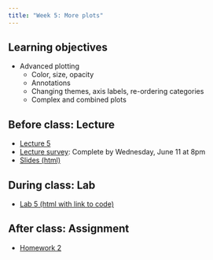 ```yaml
---
title: "Week 5: More plots"
---
```


## Learning objectives

* Advanced plotting
  * Color, size, opacity
  * Annotations
  * Changing themes, axis labels, re-ordering categories
  * Complex and combined plots

## Before class: Lecture 

* [Lecture 5](https://youtu.be/kjAAat9x4gw){target="_blank"} 
* [Lecture survey](https://forms.gle/GjVSnKD1V7Dg4BRM6){target="_blank"}: Complete by Wednesday, June 11 at 8pm
* [Slides (html)](../slides/BTS510-25-5.qmd){target="_blank"}
    
## During class: Lab

* [Lab 5 (html with link to code)](../lab/BTS510-25-lab5.qmd){target="_blank"}

## After class: Assignment

* [Homework 2](../assignments/hw2.qmd)
